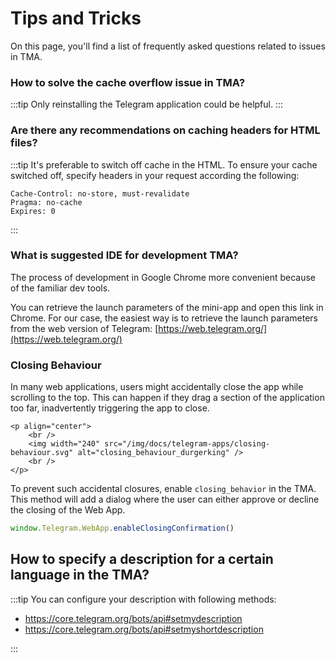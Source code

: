 
# Tips and Tricks


On this page, you'll find a list of frequently asked questions related to issues in TMA.

### How to solve the cache overflow issue in TMA?

:::tip
Only reinstalling the Telegram application could be helpful.
:::


### Are there any recommendations on caching headers for HTML files?

:::tip
It's preferable to switch off cache in the HTML. To ensure your cache switched off, specify headers in your request according the following:

```curl
Cache-Control: no-store, must-revalidate
Pragma: no-cache
Expires: 0
```
:::


### What is suggested IDE for development TMA?

The process of development in Google Chrome more convenient because of the familiar dev tools.

You can retrieve the launch parameters of the mini-app and open this link in Chrome. For our case, the easiest way is to retrieve the launch parameters from the web version of Telegram: [https://web.telegram.org/](https://web.telegram.org/)



### Closing Behaviour


In many web applications, users might accidentally close the app while scrolling to the top. This can happen if they drag a section of the application too far, inadvertently triggering the app to close.

````mdx-code-block
<p align="center">
    <br />
    <img width="240" src="/img/docs/telegram-apps/closing-behaviour.svg" alt="closing_behaviour_durgerking" />
    <br />
</p>
````

To prevent such accidental closures, enable `closing_behavior` in the TMA. This method will add a dialog where the user can either approve or decline the closing of the Web App.



```typescript
window.Telegram.WebApp.enableClosingConfirmation()
```


## How to specify a description for a certain language in the TMA?

:::tip
You can configure your description with following methods:

* https://core.telegram.org/bots/api#setmydescription
* https://core.telegram.org/bots/api#setmyshortdescription

:::
